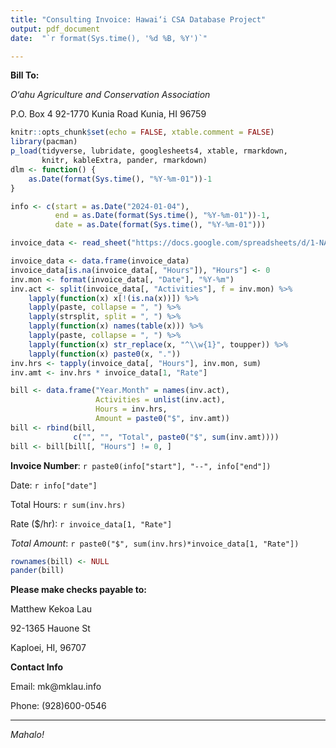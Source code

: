 ```yaml
---
title: "Consulting Invoice: Hawai‘i CSA Database Project"
output: pdf_document
date:  "`r format(Sys.time(), '%d %B, %Y')`"

---
```


**Bill To:**

*O‘ahu Agriculture and Conservation Association*

P.O. Box 4
92-1770 Kunia Road
Kunia, HI 96759



```r

knitr::opts_chunk$set(echo = FALSE, xtable.comment = FALSE)
library(pacman)
p_load(tidyverse, lubridate, googlesheets4, xtable, rmarkdown,
       knitr, kableExtra, pander, rmarkdown)
dlm <- function() {
    as.Date(format(Sys.time(), "%Y-%m-01"))-1
}

info <- c(start = as.Date("2024-01-04"),
          end = as.Date(format(Sys.time(), "%Y-%m-01"))-1,
          date = as.Date(format(Sys.time(), "%Y-%m-01")))

invoice_data <- read_sheet("https://docs.google.com/spreadsheets/d/1-NAHSV5AETSxhVEOV09fVyZEMCFVxZm7K7YbbWDTwGA//", sheet = 1)

invoice_data <- data.frame(invoice_data)
invoice_data[is.na(invoice_data[, "Hours"]), "Hours"] <- 0
inv.mon <- format(invoice_data[, "Date"], "%Y-%m")
inv.act <- split(invoice_data[, "Activities"], f = inv.mon) %>% 
    lapply(function(x) x[!(is.na(x))]) %>% 
    lapply(paste, collapse = ", ") %>% 
    lapply(strsplit, split = ", ") %>% 
    lapply(function(x) names(table(x))) %>% 
    lapply(paste, collapse = ", ") %>% 
    lapply(function(x) str_replace(x, "^\\w{1}", toupper)) %>%
    lapply(function(x) paste0(x, "."))
inv.hrs <- tapply(invoice_data[, "Hours"], inv.mon, sum)
inv.amt <- inv.hrs * invoice_data[1, "Rate"]

```

```r


bill <- data.frame("Year.Month" = names(inv.act), 
                   Activities = unlist(inv.act), 
                   Hours = inv.hrs,
                   Amount = paste0("$", inv.amt))
bill <- rbind(bill, 
              c("", "", "Total", paste0("$", sum(inv.amt))))
bill <- bill[bill[, "Hours"] != 0, ]

```


**Invoice Number**: `r paste0(info["start"], "--", info["end"])` 

Date: `r info["date"]` 

Total Hours: `r sum(inv.hrs)` 

Rate ($/hr): `r invoice_data[1, "Rate"]` 

*Total Amount*: `r paste0("$", sum(inv.hrs)*invoice_data[1, "Rate"])` 



```r

rownames(bill) <- NULL
pander(bill)

```

**Please make checks payable to:**

Matthew Kekoa Lau

92-1365 Hauone St

Kaploei, HI, 96707

**Contact Info**

Email: mk@mklau.info

Phone: (928)600-0546

---
*Mahalo!*

